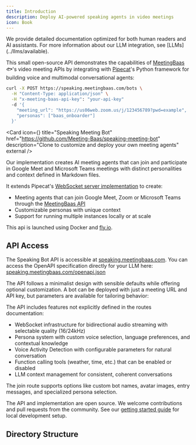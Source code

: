 ```yaml
---
title: Introduction
description: Deploy AI-powered speaking agents in video meetings
icon: Book
---
```


<Callout type="info">
  We provide detailed documentation optimized for both human readers and AI assistants. For more information about our LLM integration, see
  [LLMs](../llms/available).
</Callout>

This small open-source API demonstrates the capabilities of [MeetingBaas](https://meetingbaas.com) 🐟's video meeting APIs by integrating with [Pipecat](https://github.com/pipecat-ai/pipecat)'s Python framework for building voice and multimodal conversational agents:

```bash
curl -X POST https://speaking.meetingbaas.com/bots \
  -H "Content-Type: application/json" \
  -H "x-meeting-baas-api-key": "your-api-key"
  -d '{
    "meeting_url": "https://us06web.zoom.us/j/123456789?pwd=example",
    "personas": ["baas_onboarder"]
  }'
```

<Card
  icon={<Github />}
  title="Speaking Meeting Bot"
  href="https://github.com/Meeting-Baas/speaking-meeting-bot"
  description="Clone to customize and deploy your own meeting agents"
  external
/>

Our implementation creates AI meeting agents that can join and participate in Google Meet and Microsoft Teams meetings with distinct personalities and context defined in Markdown files.

It extends Pipecat's [WebSocket server implementation](https://github.com/pipecat-ai/pipecat/tree/main/examples/websocket-server) to create:

- Meeting agents that can join Google Meet, Zoom or Microsoft Teams through the [MeetingBaas API](https://meetingbaas.com)
- Customizable personas with unique context
- Support for running multiple instances locally or at scale

This api is launched using Docker and [fly.io](https://fly.io/).

## API Access

The Speaking Bot API is accessible at [speaking.meetingbaas.com](https://speaking.meetingbaas.com). You can access the OpenAPI specification directly for your LLM here: [speaking.meetingbaas.com/openapi.json](https://speaking.meetingbaas.com/openapi.json)

The API follows a minimalist design with sensible defaults while offering optional customization. A bot can be deployed with just a meeting URL and API key, but parameters are available for tailoring behavior:

The API includes features not explicitly defined in the routes documentation:

- WebSocket infrastructure for bidirectional audio streaming with selectable quality (16/24kHz)
- Persona system with custom voice selection, language preferences, and contextual knowledge
- Voice Activity Detection with configurable parameters for natural conversation
- Function calling tools (weather, time, etc.) that can be enabled or disabled
- LLM context management for consistent, coherent conversations

The join route supports options like custom bot names, avatar images, entry messages, and specialized persona selection.

The API and implementation are open source. We welcome contributions and pull requests from the community. See our [getting started guide](/docs/speaking-bots/getting-started/set-up) for local development setup.

## Directory Structure

<Files>
  <Folder name="config" description="Core configuration and persona management">
    <Folder name="personas" description="Persona definitions and behaviors">
      <Folder
        name="baas_onboarder"
        description="MeetingBaas API presentation persona"
      >
        <File
          name="README.md"
          description="Core persona definition and behavior"
        />
        <File
          name="Content.md"
          description="Knowledge and contextual information"
        />
        <File
          name="Rules.md"
          description="Interaction and behavior guidelines"
        />
      </Folder>
      <Folder
        name="noota_assistant"
        description="Noota software sales persona"
      />
      <Folder name="gladia_sales" description="Gladia API sales persona" />
    </Folder>
    <File
      name="persona_types.py"
      description="Data structures and type definitions for personas"
    />
    <File
      name="persona_utils.py"
      description="Persona management and utility functions"
    />
    <File name="prompts.py" description="Default prompts and system messages" />
    <File
      name="create_persona.py"
      description="Tools for creating new personas"
    />
    <File
      name="migrate_personas.py"
      description="Migration utilities for persona updates"
    />
  </Folder>
  <Folder
    name="meetingbaas_pipecat"
    description="Core bot functionality and communications"
  >
    <Folder name="bot" description="Bot implementation and behavior">
      <File
        name="bot.py"
        description="Main bot class and meeting interactions"
      />
      <File
        name="runner.py"
        description="Bot execution and lifecycle management"
      />
      <File name="__init__.py" />
    </Folder>
    <Folder
      name="proxy"
      description="Proxy handling for multiple bot instances"
    />
    <Folder name="utils" description="Shared utilities">
      <File name="logger.py" description="Logging configuration" />
      <File name="__init__.py" />
    </Folder>
    <File name="__init__.py" />
  </Folder>
  <Folder name="scripts" description="Command-line tools and utilities">
    <File
      name="meetingbaas.py"
      description="MeetingBaas API interaction script"
    />
    <File name="batch.py" description="Multiple bot deployment script" />
  </Folder>
</Files>
